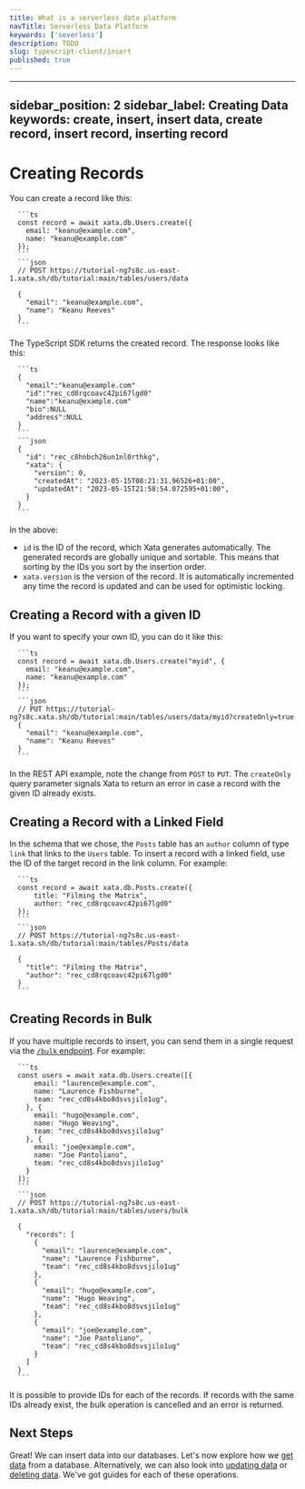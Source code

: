 ```yaml
---
title: What is a serverless data platform
navTitle: Serverless Data Platform
keywords: ['severless']
description: TODO
slug: typescript-client/insert
published: true
---
```


---
sidebar_position: 2
sidebar_label: Creating Data
keywords: create, insert, insert data, create record, insert record, inserting record
---

# Creating Records

You can create a record like this:

````ts|json
  ```ts
  const record = await xata.db.Users.create({
    email: "keanu@example.com",
    name: "keanu@example.com"
  });
  ```
  ```json
  // POST https://tutorial-ng7s8c.us-east-1.xata.sh/db/tutorial:main/tables/users/data

  {
    "email": "keanu@example.com",
    "name": "Keanu Reeves"
  }
  ```
````

The TypeScript SDK returns the created record. The response looks like this:

````ts|json
  ```ts
  {
    "email":"keanu@example.com"
    "id":"rec_cd8rqcoavc42pi67lgd0"
    "name":"keanu@example.com"
    "bio":NULL
    "address":NULL
  }
  ```
  ```json
  {
    "id": "rec_c8hnbch26un1nl0rthkg",
    "xata": {
      "version": 0,
      "createdAt": "2023-05-15T08:21:31.96526+01:00",
      "updatedAt": "2023-05-15T21:58:54.072595+01:00",
    }
  }
  ```
````

In the above:

- `id` is the ID of the record, which Xata generates automatically. The generated records are globally unique and sortable. This means that sorting by the IDs you sort by the insertion order.
- `xata.version` is the version of the record. It is automatically incremented any time the record is updated and can be used for optimistic locking.

## Creating a Record with a given ID

If you want to specify your own ID, you can do it like this:

````ts|json
  ```ts
  const record = await xata.db.Users.create("myid", {
    email: "keanu@example.com",
    name: "keanu@example.com"
  });
  ```
  ```json
  // PUT https://tutorial-ng7s8c.xata.sh/db/tutorial:main/tables/users/data/myid?createOnly=true
  {
    "email": "keanu@example.com",
    "name": "Keanu Reeves"
  }
  ```
````

In the REST API example, note the change from `POST` to `PUT`. The `createOnly` query parameter signals Xata to return an error in case a record with the given ID already exists.

## Creating a Record with a Linked Field

In the schema that we chose, the `Posts` table has an `author` column of type `link` that links to the `Users` table. To insert a record with a linked field, use the ID of the target record in the link column. For example:

````ts|json
  ```ts
  const record = await xata.db.Posts.create({
      title: "Filming the Matrix",
      author: "rec_cd8rqcoavc42pi67lgd0"
  });
  ```
  ```json
  // POST https://tutorial-ng7s8c.us-east-1.xata.sh/db/tutorial:main/tables/Posts/data

  {
    "title": "Filming the Matrix",
    "author": "rec_cd8rqcoavc42pi67lgd0"
  }
  ```
````

## Creating Records in Bulk

If you have multiple records to insert, you can send them in a single request via the [`/bulk` endpoint](/api-reference/db/db_branch_name/tables/table_name/bulk#bulk-insert-table-records). For example:

````ts|json
  ```ts
  const users = await xata.db.Users.create([{
      email: "laurence@example.com",
      name: "Laurence Fishburne",
      team: "rec_cd8s4kbo8dsvsjilo1ug",
    }, {
      email: "hugo@example.com",
      name: "Hugo Weaving",
      team: "rec_cd8s4kbo8dsvsjilo1ug"
    }, {
      email: "joe@example.com",
      name: "Joe Pantoliano",
      team: "rec_cd8s4kbo8dsvsjilo1ug"
    }
  ]);
  ```
  ```json
  // POST https://tutorial-ng7s8c.us-east-1.xata.sh/db/tutorial:main/tables/users/bulk

  {
    "records": [
      {
        "email": "laurence@example.com",
        "name": "Laurence Fishburne",
        "team": "rec_cd8s4kbo8dsvsjilo1ug"
      },
      {
        "email": "hugo@example.com",
        "name": "Hugo Weaving",
        "team": "rec_cd8s4kbo8dsvsjilo1ug"
      },
      {
        "email": "joe@example.com",
        "name": "Joe Pantoliano",
        "team": "rec_cd8s4kbo8dsvsjilo1ug"
      }
    ]
  }
  ```
````

It is possible to provide IDs for each of the records. If records with the same IDs already exist, the bulk operation is cancelled and an error is returned.

## Next Steps

Great! We can insert data into our databases. Let's now explore how we [get data](/typescript-client/get) from a database. Alternatively, we can also look into [updating data](/typescript-client/update) or [deleting data](/typescript-client/delete). We've got guides for each of these operations.
